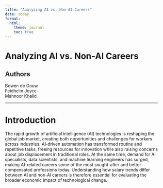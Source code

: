 ```yaml
---
title: "Analyzing AI vs. Non-AI Careers"
date: today
format:
  html:
    theme: journal
    toc: true
---
```


# Analyzing AI vs. Non-AI Careers

## Authors
Bowen de Gouw  
Feidhelm Joyce  
Mahnoor Khalid  

---

# Introduction
The rapid growth of artificial intelligence (AI) technologies is reshaping the global job market, creating both opportunities and challenges for workers across industries. AI-driven automation has transformed routine and repetitive tasks, freeing resources for innovation while also raising concerns about job displacement in traditional roles. At the same time, demand for AI specialists, data scientists, and machine learning engineers has surged, making AI-related careers some of the most sought-after and better-compensated professions today. Understanding how salary trends differ between AI and non-AI careers is therefore essential for evaluating the broader economic impact of technological change.
